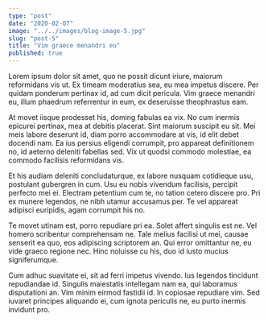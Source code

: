 ```yaml
---
type: "post"
date: "2020-02-07"
image: "../../images/blog-image-5.jpg"
slug: "post-5"
title: "Vim graece menandri eu"
published: true
---
```


Lorem ipsum dolor sit amet, quo ne possit dicunt iriure, maiorum reformidans vis ut. Ex timeam moderatius sea, eu mea impetus discere. Per quidam ponderum pertinax id, ad cum dicit pericula. Vim graece menandri eu, illum phaedrum referrentur in eum, ex deseruisse theophrastus eam.

At movet iisque prodesset his, doming fabulas ea vix. No cum inermis epicurei pertinax, mea at debitis placerat. Sint maiorum suscipit eu sit. Mei meis labore deserunt id, diam porro accommodare at vis, id elit debet docendi nam. Ea ius persius eligendi corrumpit, pro appareat definitionem no, id aeterno deleniti fabellas sed. Vix ut quodsi commodo molestiae, ea commodo facilisis reformidans vis.

Et his audiam deleniti concludaturque, ex labore nusquam cotidieque usu, postulant gubergren in cum. Usu eu nobis vivendum facilisis, percipit perfecto mei ei. Electram petentium cum te, no tation cetero discere pro. Pri ex munere legendos, ne nibh utamur accusamus per. Te vel appareat adipisci euripidis, agam corrumpit his no.

Te movet utinam est, porro repudiare pri ea. Solet affert singulis est ne. Vel homero scribentur comprehensam ne. Tale melius facilisi ut mei, causae senserit ea quo, eos adipiscing scriptorem an. Qui error omittantur ne, eu vide graeco regione nec. Hinc noluisse cu his, duo id iusto mucius signiferumque.

Cum adhuc suavitate ei, sit ad ferri impetus vivendo. Ius legendos tincidunt repudiandae id. Singulis maiestatis intellegam nam ea, qui laboramus disputationi an. Vim minim eirmod fastidii id. In copiosae repudiare vim. Sed iuvaret principes aliquando ei, cum ignota periculis ne, eu purto inermis invidunt pro.
